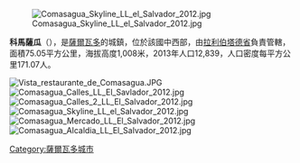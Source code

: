 [[Image:Comasagua_Skyline_LL_el_Salvador_2012.jpg|right]]

'''科馬薩瓜'''（{{lang-es|Comasagua}}），是[[薩爾瓦多|薩爾瓦多]]的城鎮，位於該國中西部，由[[拉利伯塔德省|拉利伯塔德省]]負責管轄，面積75.05平方公里，海拔高度1,008米，2013年人口12,839，人口密度每平方公里171.07人。

{{Coord|13|38|N|89|23|W|display=title}}

[[Image:Vista_restaurante_de_Comasagua.JPG|right]]
[[Image:Comasagua_Calles_LL_El_Savlador_2012.jpg|right]]
[[Image:Comasagua_Calles_2_LL_El_Salvador_2012.jpg|right]]
[[Image:Comasagua_Skyline_LL_el_Salvador_2012.jpg|right]]
[[Image:Comasagua_Mercado_LL_El_Salvador_2012.jpg|right]]
[[Image:Comasagua_Alcaldia_LL_El_Salvador_2012.jpg|right]]

{{ElSalvador-geo-stub}}
[[Category:薩爾瓦多城市|Category:薩爾瓦多城市]]
